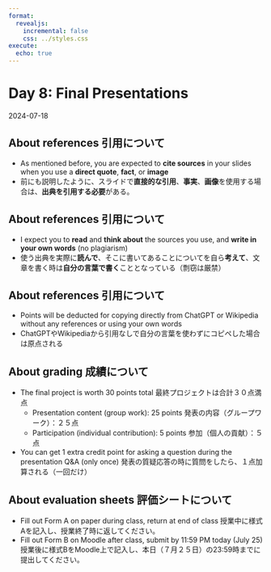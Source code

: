 ```yaml
---
format:
  revealjs:
    incremental: false
    css: ../styles.css
execute: 
  echo: true
---
```


# Day 8: Final Presentations

2024-07-18

## About references 引用について

- As mentioned before, you are expected to **cite sources** in your slides when you use a **direct quote**, **fact**, or **image**
- 前にも説明したように、スライドで**直接的な引用**、**事実**、**画像**を使用する場合は、**出典を引用する必要**がある。

## About references 引用について

- I expect you to **read** and **think about** the sources you use, and **write in your own words** (no plagiarism)
- 使う出典を実際に**読んで**、そこに書いてあることについてを自ら**考えて**、文章を書く時は**自分の言葉で書く**こととなっている（剽窃は厳禁）

## About references 引用について

- Points will be deducted for copying directly from ChatGPT or Wikipedia without any references or using your own words
- ChatGPTやWikipediaから引用なしで自分の言葉を使わずにコピペした場合は原点される

## About grading 成績について

- The final project is worth 30 points total 最終プロジェクトは合計３０点満点
  - Presentation content (group work): 25 points 発表の内容（グループワーク）：２５点
  - Participation (individual contribution): 5 points 参加（個人の貢献）：５点

- You can get 1 extra credit point for asking a question during the presentation Q&A (only once) 発表の質疑応答の時に質問をしたら、１点加算される（一回だけ）

## About evaluation sheets 評価シートについて

- Fill out Form A on paper during class, return at end of class 授業中に様式Aを記入し、授業終了時に返してください。
- Fill out Form B on Moodle after class, submit by 11:59 PM today (July 25) 授業後に様式BをMoodle上で記入し、本日（７月２５日）の23:59時までに提出してください。
